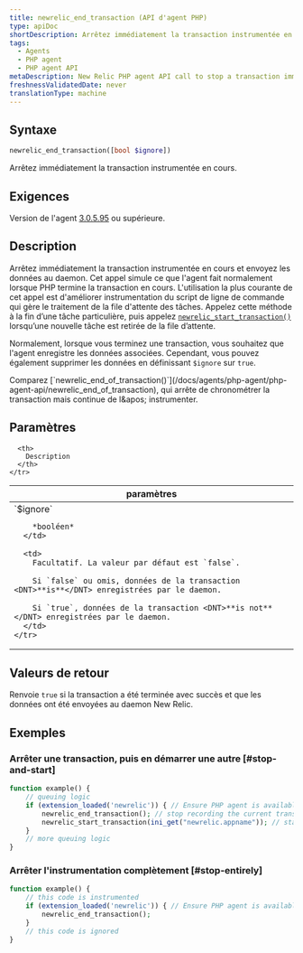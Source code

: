 ```yaml
---
title: newrelic_end_transaction (API d'agent PHP)
type: apiDoc
shortDescription: Arrêtez immédiatement la transaction instrumentée en cours.
tags:
  - Agents
  - PHP agent
  - PHP agent API
metaDescription: New Relic PHP agent API call to stop a transaction immediately. Useful for job queue processing.
freshnessValidatedDate: never
translationType: machine
---
```


## Syntaxe

```php
newrelic_end_transaction([bool $ignore])
```

Arrêtez immédiatement la transaction instrumentée en cours.

## Exigences

Version de l&apos;agent [3.0.5.95](/docs/release-notes/agent-release-notes/php-release-notes/php-agent) ou supérieure.

## Description

Arrêtez immédiatement la transaction instrumentée en cours et envoyez les données au daemon. Cet appel simule ce que l&apos;agent fait normalement lorsque PHP termine la transaction en cours. L&apos;utilisation la plus courante de cet appel est d&apos;améliorer instrumentation du script de ligne de commande qui gère le traitement de la file d&apos;attente des tâches. Appelez cette méthode à la fin d’une tâche particulière, puis appelez [`newrelic_start_transaction()`](/docs/agents/php-agent/php-agent-api/newrelic_start_transaction) lorsqu’une nouvelle tâche est retirée de la file d’attente.

Normalement, lorsque vous terminez une transaction, vous souhaitez que l&apos;agent enregistre les données associées. Cependant, vous pouvez également supprimer les données en définissant `$ignore` sur `true`.

<Callout variant="tip">
  Comparez [`newrelic_end_of_transaction()`](/docs/agents/php-agent/php-agent-api/newrelic_end_of_transaction), qui arrête de chronométrer la transaction mais continue de l&amp;apos; instrumenter.
</Callout>

## Paramètres

<table>
  <thead>
    <tr>
      <th width="25%">
        paramètres
      </th>

      <th>
        Description
      </th>
    </tr>
  </thead>

  <tbody>
    <tr>
      <td>
        `$ignore`

        *booléen*
      </td>

      <td>
        Facultatif. La valeur par défaut est `false`.

        Si `false` ou omis, données de la transaction <DNT>**is**</DNT> enregistrées par le daemon.

        Si `true`, données de la transaction <DNT>**is not**</DNT> enregistrées par le daemon.
      </td>
    </tr>
  </tbody>
</table>

## Valeurs de retour

Renvoie `true` si la transaction a été terminée avec succès et que les données ont été envoyées au daemon New Relic.

## Exemples

### Arrêter une transaction, puis en démarrer une autre [#stop-and-start]

```php
function example() {
    // queuing logic
    if (extension_loaded('newrelic')) { // Ensure PHP agent is available
        newrelic_end_transaction(); // stop recording the current transaction
        newrelic_start_transaction(ini_get("newrelic.appname")); // start recording a new transaction
    }
    // more queuing logic
}
```

### Arrêter l&apos;instrumentation complètement [#stop-entirely]

```php
function example() {
    // this code is instrumented
    if (extension_loaded('newrelic')) { // Ensure PHP agent is available
        newrelic_end_transaction();
    }
    // this code is ignored
}
```